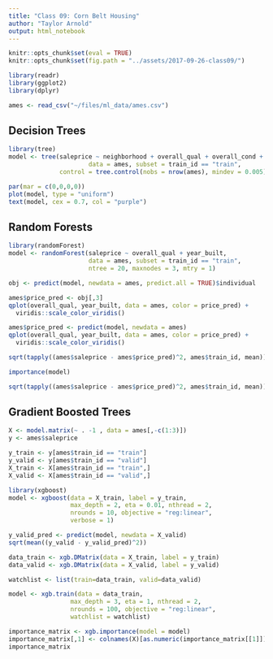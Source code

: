 ```yaml
---
title: "Class 09: Corn Belt Housing"
author: "Taylor Arnold"
output: html_notebook
---
```


```r
knitr::opts_chunk$set(eval = TRUE)
knitr::opts_chunk$set(fig.path = "../assets/2017-09-26-class09/")
```

```r
library(readr)
library(ggplot2)
library(dplyr)
```

```r
ames <- read_csv("~/files/ml_data/ames.csv")
```

## Decision Trees

```r
library(tree)
model <- tree(saleprice ~ neighborhood + overall_qual + overall_cond + year_built,
                      data = ames, subset = train_id == "train",
              control = tree.control(nobs = nrow(ames), mindev = 0.005))
```


```r
par(mar = c(0,0,0,0))
plot(model, type = "uniform")
text(model, cex = 0.7, col = "purple")
```

## Random Forests

```r
library(randomForest)
model <- randomForest(saleprice ~ overall_qual + year_built,
                      data = ames, subset = train_id == "train",
                      ntree = 20, maxnodes = 3, mtry = 1)
```

```r
obj <- predict(model, newdata = ames, predict.all = TRUE)$individual
```

```r
ames$price_pred <- obj[,3]
qplot(overall_qual, year_built, data = ames, color = price_pred) +
  viridis::scale_color_viridis()
```

```r
ames$price_pred <- predict(model, newdata = ames)
qplot(overall_qual, year_built, data = ames, color = price_pred) +
  viridis::scale_color_viridis()
```

```r
sqrt(tapply((ames$saleprice - ames$price_pred)^2, ames$train_id, mean))
```

```r
importance(model)
```


```r
sqrt(tapply((ames$saleprice - ames$price_pred)^2, ames$train_id, mean))
```

## Gradient Boosted Trees

```r
X <- model.matrix(~ . -1 , data = ames[,-c(1:3)])
y <- ames$saleprice

y_train <- y[ames$train_id == "train"]
y_valid <- y[ames$train_id == "valid"]
X_train <- X[ames$train_id == "train",]
X_valid <- X[ames$train_id == "valid",]
```

```r
library(xgboost)
model <- xgboost(data = X_train, label = y_train,
                 max_depth = 2, eta = 0.01, nthread = 2,
                 nrounds = 10, objective = "reg:linear",
                 verbose = 1)
```

```r
y_valid_pred <- predict(model, newdata = X_valid)
sqrt(mean((y_valid - y_valid_pred)^2))
```

```r
data_train <- xgb.DMatrix(data = X_train, label = y_train)
data_valid <- xgb.DMatrix(data = X_valid, label = y_valid)
```

```r
watchlist <- list(train=data_train, valid=data_valid)

model <- xgb.train(data = data_train,
                 max_depth = 3, eta = 1, nthread = 2,
                 nrounds = 100, objective = "reg:linear",
                 watchlist = watchlist)
```

```r
importance_matrix <- xgb.importance(model = model)
importance_matrix[,1] <- colnames(X)[as.numeric(importance_matrix[[1]]) + 1]
importance_matrix
```





